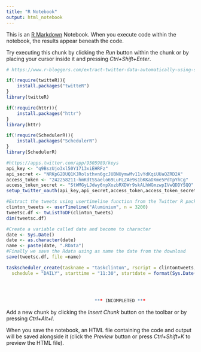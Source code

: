```yaml
---
title: "R Notebook"
output: html_notebook
---
```


This is an [R Markdown](http://rmarkdown.rstudio.com) Notebook. When you execute code within the notebook, the results appear beneath the code. 

Try executing this chunk by clicking the *Run* button within the chunk or by placing your cursor inside it and pressing *Ctrl+Shift+Enter*. 

```r
# https://www.r-bloggers.com/extract-twitter-data-automatically-using-scheduler-r-package/

if(!require(twitteR)){
    install.packages("twitteR")
}
library(twitteR)

if(!require(httr)){
    install.packages("httr")
}
library(httr)

if(!require(SchedulerR)){
    install.packages("SchedulerR")
}
library(SchedulerR)

#https://apps.twitter.com/app/9505989/keys
api_key <- "q9BszUjo3xl50Y1713xiEHRFz"
api_secret <- "NRKpG2DUQ1KJRolsthvn6gcJUBNUymwMv11vYdKqiUUaQZRD2A"
access_token <- "242258211-hmKdtSSaelo69LuFLZAe9s1bKKaDXme5PdTpYhCg"
access_token_secret <- "StWMGyLJdwy6npXozbRXDWr9skALhWGmzwpIVwQDDYSQQ"
setup_twitter_oauth(api_key,api_secret,access_token,access_token_secret)

#Extract the tweets using usertimeline function from the Twitter R package
clinton_tweets <- userTimeline("Aluminium", n = 3200)
tweetsc.df <- twListToDF(clinton_tweets)
dim(tweetsc.df)

#Create a variable called date and become to character
date <- Sys.Date()
date <- as.character(date)
name <- paste(date, ".RData")
#Finally we save the Rdata using as name the date from the download
save(tweetsc.df, file =name)

taskscheduler_create(taskname = "taskclinton", rscript = clintontweets, 
  schedule = "DAILY", starttime = "11:30", startdate = format(Sys.Date(), "%d/%m/%Y"))

                         
   
  
                                 *** INCOMPLETED ***


```

Add a new chunk by clicking the *Insert Chunk* button on the toolbar or by pressing *Ctrl+Alt+I*.

When you save the notebook, an HTML file containing the code and output will be saved alongside it (click the *Preview* button or press *Ctrl+Shift+K* to preview the HTML file).
